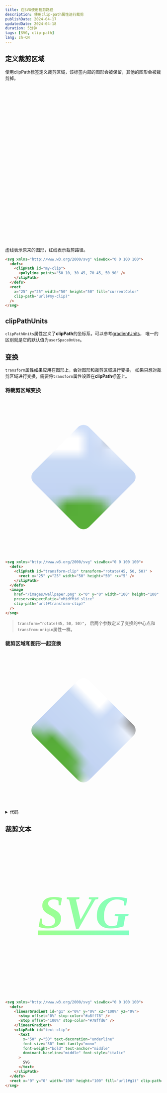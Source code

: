 ```yaml
---
title: 在SVG使用裁剪路径
description: 使用clip-path属性进行裁剪
publishDate: 2024-04-17
updatedDate: 2024-04-18
duration: 5分钟
tags: [SVG, clip-path]
lang: zh-CN
---
```


## 定义裁剪区域

使用clipPath标签定义裁剪区域，该标签内部的图形会被保留，其他的图形会被裁剪掉。

<svg class="svg-markdown" xmlns="http://www.w3.org/2000/svg" viewBox="0 0 100 100">
  <defs>
    <clipPath id="my-clip">
      <polyline points="50 10, 30 45, 70 45, 50 90" />
    </clipPath>
  </defs>
  <CoordinateSystem 
    viewBox="0 0 100 100" 
    unit="10"
    opacity="0"
    triggerMode="responsive"
    strokeWidth="0.5" 
    points={[
      { x: 50, y: 10, radius: 1 },
      { x: 30, y: 45, radius: 1 },
      { x: 70, y: 45, radius: 1 },
      { x: 50, y: 90, radius: 1 },
    ]}
    lines={[
      { x1: 50, y1: 10, x2: 30, y2: 45, color: 'red' },
      { x1: 30, y1: 45, x2: 70, y2: 45, color: 'red' },
      { x1: 70, y1: 45, x2: 50, y2: 90, color: 'red' },
      { x1: 50, y1: 90, x2: 50, y2: 10, color: 'red' },
    ]}
    mergeLines
    mergePoints
  >
    <rect class="fill-primary" x="25" y="25" width="50" height="50" fill="currentColor" clip-path="url(#my-clip)" />
    <rect slot="tooltip" class="stroke-accent" stroke-dasharray="2" stroke-width="0.5" fill="none" x="25" y="25" width="50" height="50" />
  </CoordinateSystem>
</svg>

虚线表示原来的图形，红线表示裁剪路径。

```html ml [++{3-5, 9}] /clip-path="url(#my-clip)"/
<svg xmlns="http://www.w3.org/2000/svg" viewBox="0 0 100 100">
  <defs>
    <clipPath id="my-clip">
      <polyline points="50 10, 30 45, 70 45, 50 90" />
    </clipPath>
  </defs>
  <rect 
    x="25" y="25" width="50" height="50" fill="currentColor" 
    clip-path="url(#my-clip)" 
  />
</svg>
```

## clipPathUnits

`clipPathUnits`属性定义了**clipPath**的坐标系，可以参考[gradientUnits](/notes/zh-cn/svg-gradient#gradientunits%E5%B1%9E%E6%80%A7)，
唯一的区别就是它的默认值为`userSpaceOnUse`。

## 变换

`transform`属性如果应用在图形上，会对图形和裁剪区域进行变换，
如果只想对裁剪区域进行变换，需要将`transform`属性设置在**clipPath**标签上。

### 将裁剪区域变换

<svg class="svg-markdown" xmlns="http://www.w3.org/2000/svg" viewBox="0 0 100 100">
  <defs>
    <clipPath id="transform-clip" transform="rotate(45, 50, 50)" >
      <rect x="25" y="25" width="50" height="50" rx="5" />
    </clipPath>
  </defs>
  <image
    href="/images/wallpaper.png" x="0" y="0" width="100" height="100"
    preserveAspectRatio="xMidYMid slice"
    clip-path="url(#transform-clip)"
  />
</svg>

```html /transform="rotate(45, 50, 50)"/
<svg xmlns="http://www.w3.org/2000/svg" viewBox="0 0 100 100">
  <defs>
    <clipPath id="transform-clip" transform="rotate(45, 50, 50)" >
      <rect x="25" y="25" width="50" height="50" rx="5" />
    </clipPath>
  </defs>
  <image
    href="/images/wallpaper.png" x="0" y="0" width="100" height="100"
    preserveAspectRatio="xMidYMid slice"
    clip-path="url(#transform-clip)"
  />
</svg>
```

> `transform="rotate(45, 50, 50)"`，
> 后两个参数定义了变换的中心点和`transfrom-origin`属性一样。

### 裁剪区域和图形一起变换

<svg class="svg-markdown" xmlns="http://www.w3.org/2000/svg" viewBox="0 0 100 100">
  <defs>
    <clipPath id="clip">
      <rect x="25" y="25" width="50" height="50" rx="5" />
    </clipPath>
  </defs>
  <image
    href="/images/wallpaper.png" x="0" y="0" width="100" height="100"
    preserveAspectRatio="xMidYMid slice"
    clip-path="url(#clip)"
    transform="rotate(45, 50, 50)"
  />
</svg>

<details>
<summary>代码</summary>

```html /transform="rotate(45, 50, 50)"/
<svg xmlns="http://www.w3.org/2000/svg" viewBox="0 0 100 100">
  <defs>
    <clipPath id="clip">
      <rect x="25" y="25" width="50" height="50" rx="5" />
    </clipPath>
  </defs>
  <image
    href="/images/wallpaper.png" x="0" y="0" width="100" height="100"
    preserveAspectRatio="xMidYMid slice"
    clip-path="url(#clip)"
    transform="rotate(45, 50, 50)"
  />
</svg>
```

</details>

## 裁剪文本

<svg class="svg-markdown" xmlns="http://www.w3.org/2000/svg" viewBox="0 0 100 100">
  <defs>
    <linearGradient id="g1" x="0%" y="0%" x2="100%" y2="0%">
      <stop offset="0%" stop-color="#a8ff78" />
      <stop offset="100%" stop-color="#78ffd6" />
    </linearGradient>
    <clipPath id="text-clip">
      <text 
        x="50" y="50" text-decoration="underline"
        font-size="30" font-family="mono"
        font-weight="bold" text-anchor="middle"
        dominant-baseline="middle" font-style="italic"
      >SVG</text>
    </clipPath>
  </defs>
  <rect x="0" y="0" width="100" height="100" fill="url(#g1)" clip-path="url(#text-clip)" />
</svg>

```html
<svg xmlns="http://www.w3.org/2000/svg" viewBox="0 0 100 100">
  <defs>
    <linearGradient id="g1" x="0%" y="0%" x2="100%" y2="0%">
      <stop offset="0%" stop-color="#a8ff78" />
      <stop offset="100%" stop-color="#78ffd6" />
    </linearGradient>
    <clipPath id="text-clip">
      <text 
        x="50" y="50" text-decoration="underline"
        font-size="30" font-family="mono"
        font-weight="bold" text-anchor="middle"
        dominant-baseline="middle" font-style="italic"
      >
        SVG
      </text>
    </clipPath>
  </defs>
  <rect x="0" y="0" width="100" height="100" fill="url(#g1)" clip-path="url(#text-clip)" />
</svg>
```